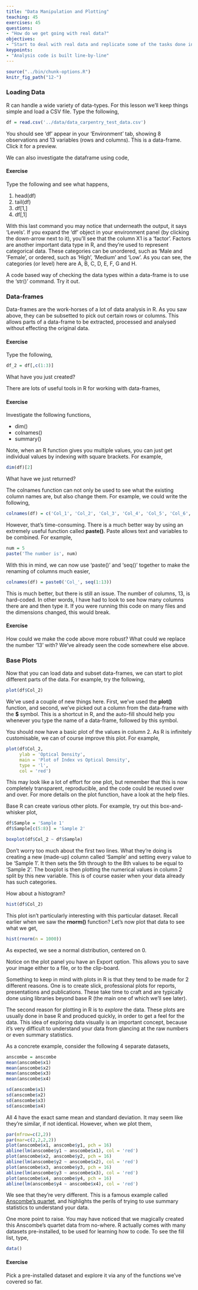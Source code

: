 ```yaml
---
title: "Data Manipulation and Plotting"
teaching: 45
exercises: 45
questions:
- "How do we get going with real data?"
objectives:
- "Start to deal with real data and replicate some of the tasks done in spreadsheets"
keypoints:
- "Analysis code is built line-by-line"
---
```



```r
source("../bin/chunk-options.R")
knitr_fig_path("12-")
```


### Loading Data

R can handle a wide variety of data-types. For this lesson we'll keep things simple and load a CSV file. Type the following,

```r
df = read.csv('../data/data_carpentry_test_data.csv')
```

You should see 'df' appear in your 'Environment' tab, showing 8 observations and 13 variables (rows and columns). This is a data-frame. Click it for a preview.

We can also investigate the dataframe using code,

#### Exercise

Type the following and see what happens,

1. head(df)
2. tail(df)
3. df[1,]
4. df[,1]

With this last command you may notice that underneath the output, it says 'Levels'. If you expand the 'df' object in your environment panel (by clicking the down-arrow next to it), you'll
see that the column X1 is a 'factor'. Factors are another important data type in R, and they're used to represent categorical data. These categories can be unordered, such as 'Male and 'Female',
or ordered, such as 'High', 'Medium' and 'Low'. As you can see, the categories (or level) here are A, B, C, D, E, F, G and H.

A code based way of checking the data types within a data-frame is to use the 'str()' command. Try it out.


### Data-frames

Data-frames are the work-horses of a lot of data analysis in R. As you saw above, they can be subsetted to pick out certain rows or columns. This allows parts of a data-frame to be extracted,
processed and analysed without effecting the original data.

#### Exercise

Type the following,

```r
df_2 = df[,c(1:3)]
```

What have you just created?

There are lots of useful tools in R for working with data-frames,

#### Exercise

Investigate the following functions,

- dim()
- colnames()
- summary()

Note, when an R function gives you multiple values, you can just get individual values by indexing with square brackets. For example,

```r
dim(df)[2]
```

What have we just returned?

The colnames function can not only be used to see what the existing column names are, but also change them. For example, we could write the following,

```r
colnames(df) = c('Col_1', 'Col_2', 'Col_3', 'Col_4', 'Col_5', 'Col_6', 'Col_7', 'Col_8', 'Col_9', 'Col_10', 'Col_11', 'Col_12', 'Col_13')
```

However, that's time-consuming. There is a much better way by using an extremely useful function called **paste()**. Paste allows text and variables to be combined. For example,

```r
num = 5
paste('The number is', num)
```

With this in mind, we can now use 'paste()' and 'seq()' together to make the renaming of columns much easier,

```r
colnames(df) = paste0('Col_', seq(1:13))
```

This is much better, but there is still an issue. The number of columns, 13, is hard-coded. In other words, I have had to look to see how many columns there are and
then type it. If you were running this code on many files and the dimensions changed, this would break.

#### Exercise

How could we make the code above more robust? What could we replace the number '13' with? We've already seen the code somewhere else above.


### Base Plots

Now that you can load data and subset data-frames, we can start to plot different parts of the data. For example, try the following,

```r
plot(df$Col_2)
```

We've used a couple of new things here. First, we've used the **plot()** function, and second, we've picked out a column from the data-frame with the **$** symbol. This is
a shortcut in R, and the auto-fill should help you whenever you type the name of a data-frame, followed by this symbol.

You should now have a basic plot of the values in column 2. As R is infinitely customisable, we can of course improve this plot. For example,

```r
plot(df$Col_2,
     ylab = 'Optical Density',
     main = 'Plot of Index vs Optical Density',
     type = 'l',
     col = 'red')
```

This may look like a lot of effort for one plot, but remember that this is now completely transparent, reproducible, and the code could be reused over and over. For
more details on the plot function, have a look at the help files.

Base R can create various other plots. For example, try out this box-and-whisker plot,

```r
df$Sample = 'Sample 1'
df$Sample[c(5:8)] = 'Sample 2'

boxplot(df$Col_2 ~ df$Sample)
```

Don't worry too much about the first two lines. What they're doing is creating a new (made-up) column called 'Sample' and setting every value to be 'Sample 1'. It then sets the 5th through to the 8th values to be equal to 'Sample 2'. The boxplot is then plotting the numerical values in column 2 split by this new variable. This is of course easier when your data already has such categories.

How about a histogram?

```r
hist(df$Col_2)
```

This plot isn't particularly interesting with this particular dataset. Recall earlier when we saw the **rnorm()** function? Let's now plot that data to see what we get,

```r
hist(rnorm(n = 1000))
```

As expected, we see a normal distribution, centered on 0.

Notice on the plot panel you have an Export option. This allows you to save your image either to a file, or to the clip-board.

Something to keep in mind with plots in R is that they tend to be made for 2 different reasons. One is to create slick, professional plots for reports, presentations and publications. These take time to craft and are typically done using libraries beyond base R (the main one of which we'll see later).

The second reason for plotting in R is to *explore* the data. These plots are usually done in base R and produced quickly, in order to get a feel for the data. This idea of exploring data visually is an important concept, because it's very difficult to understand your data from glancing at the raw numbers or even summary statistics.

As a concrete example, consider the following 4 separate datasets,

```r
anscombe = anscombe
mean(anscombe$x1)
mean(anscombe$x2)
mean(anscombe$x3)
mean(anscombe$x4)

sd(anscombe$x1)
sd(anscombe$x2)
sd(anscombe$x3)
sd(anscombe$x4)
```

All 4 have the exact same mean and standard deviation. It may seem like they're similar, if not identical. However, when we plot them,

```r
par(mfrow=c(2,2))
par(mar=c(2,2,2,2))
plot(anscombe$x1, anscombe$y1, pch = 16)
abline(lm(anscombe$y1 ~ anscombe$x1), col = 'red')
plot(anscombe$x2, anscombe$y2, pch = 16)
abline(lm(anscombe$y2 ~ anscombe$x2), col = 'red')
plot(anscombe$x3, anscombe$y3, pch = 16)
abline(lm(anscombe$y3 ~ anscombe$x3), col = 'red')
plot(anscombe$x4, anscombe$y4, pch = 16)
abline(lm(anscombe$y4 ~ anscombe$x4), col = 'red')
```

We see that they're very different. This is a famous example called [Anscombe's quartet](https://en.wikipedia.org/wiki/Anscombe%27s_quartet), and highlights the perils of trying to use summary statistics to understand your data.

One more point to raise. You may have noticed that we magically created this Anscombe's quartet data from no-where. R actually comes with many datasets pre-installed, to be used for learning how to code. To see the fill list, type,

```r
data()
```

#### Exercise

Pick a pre-installed dataset and explore it via any of the functions we've covered so far.
